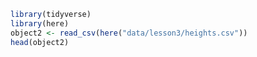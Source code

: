 ``` r
library(tidyverse)
library(here) 
object2 <- read_csv(here("data/lesson3/heights.csv"))          
head(object2)
```